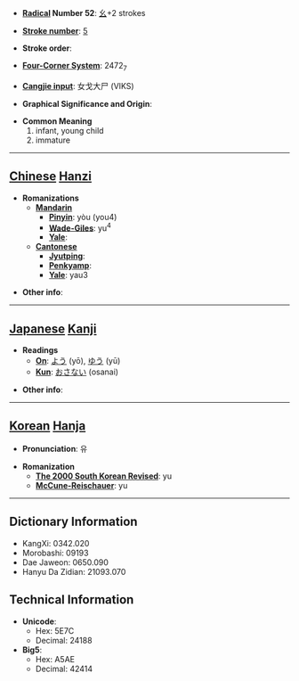 * '''[[Wiktionary:Chinese radical index| Radical]] Number 52''': [[Wiktionary:Chinese radical index 幺|幺]]+2 strokes

* '''[[Wiktionary:Chinese total strokes index|Stroke number]]''': [[Wiktionary:Chinese total strokes index 5|5]]

* '''Stroke order''': 

* '''[[Wiktionary:Chinese four corner index|Four-Corner System]]''': 2472<sub>7</sub>

* '''[[Wiktionary:Chinese Cangjie index|Cangjie input]]''': 女戈大尸 (VIKS)

* '''Graphical Significance and Origin''': 

* '''Common Meaning'''
*#infant, young child
*# immature


----

== [[Chinese]] [[Hanzi]] ==

* '''Romanizations'''
** '''[[Mandarin]]'''
*** '''[[Pinyin]]''': yòu (you4)
*** '''[[Wade-Giles]]''': yu<sup>4</sup>
*** '''[[Yale]]''': 
** '''[[Cantonese]]'''
*** '''[[Jyutping]]''':
*** '''[[Penkyamp]]''': 
*** '''[[Yale]]''': yau3

* '''Other info''': 

----

== [[Japanese]] [[Kanji]] ==

* '''Readings'''
** '''[[On]]''': [[よう]] (yō), [[ゆう]] (yū)
** '''[[Kun]]''': [[おさない]] (osanai)

* '''Other info''':  

----

== [[Korean]] [[Hanja]] ==

* '''Pronunciation''': 유

* '''Romanization'''
** '''[[The 2000 South Korean Revised Romanization|The 2000 South Korean Revised]]''': yu
** '''[[McCune-Reischauer]]''': yu

----

== Dictionary Information ==

* KangXi: 0342.020
* Morobashi: 09193
* Dae Jaweon: 0650.090
* Hanyu Da Zidian: 21093.070

== Technical Information ==

* '''Unicode''':
** Hex: 5E7C
** Decimal: 24188
* '''Big5''':
** Hex: A5AE
** Decimal: 42414